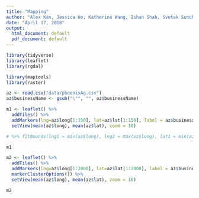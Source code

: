```yaml
---
title: "Mapping"
author: "Alex Kan, Jessica Ho, Katherine Wang, Ishan Shah, Svetak Sundhar"
date: "April 17, 2018"
output:
  html_document: default
  pdf_document: default
---
```


```r
library(tidyverse)
library(leaflet)
library(rgdal)

library(maptools)
library(raster)
```

```r
az <- read.csv("data/phoenixAg.csv")
az$businessName <- gsub("\"", "", az$businessName)
```

```r
m1 <- leaflet() %>%
  addTiles() %>%
  addMarkers(lng=az$long[1:150], lat=az$lat[1:150], label = az$businessName[1:150]) %>%
  setView(mean(az$long), mean(az$lat), zoom = 10)

# %>% fitBounds(lng1 = min(az$long), lng2 = max(az$long), lat1 = min(az$lat), lat2 = max(az$lat))

m1

m2 <- leaflet() %>%
  addTiles() %>%
  addMarkers(lng=az$long[1:2000], lat=az$lat[1:2000], label = az$businessName[1:2000], clusterOptions = 
  markerClusterOptions()) %>%
  setView(mean(az$long), mean(az$lat), zoom = 10)

m2

```

